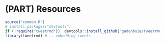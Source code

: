 # (PART) Resources {-}

```r
source("common.R")
# install.packages("devtools")
if (!require("tweetrmd"))  devtools::install_github("gadenbuie/tweetrmd")
library(tweetrmd) #... embedding tweets
```
